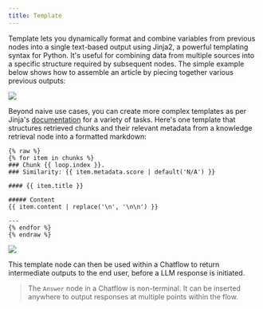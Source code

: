 ```yaml
---
title: Template
---
```


Template lets you dynamically format and combine variables from previous nodes into a single text-based output using Jinja2, a powerful templating syntax for Python. It's useful for combining data from multiple sources into a specific structure required by subsequent nodes. The simple example below shows how to assemble an article by piecing together various previous outputs:

![](/en-us/images/assets/image-(158).png)

Beyond naive use cases, you can create more complex templates as per Jinja's [documentation](https://jinja.palletsprojects.com/en/3.1.x/templates/) for a variety of tasks. Here's one template that structures retrieved chunks and their relevant metadata from a knowledge retrieval node into a formatted markdown:

```Plain
{% raw %}
{% for item in chunks %}
### Chunk {{ loop.index }}. 
### Similarity: {{ item.metadata.score | default('N/A') }}

#### {{ item.title }}

##### Content
{{ item.content | replace('\n', '\n\n') }}

---
{% endfor %}
{% endraw %}
```

![](/en-us/images/assets/image-(159).png)

This template node can then be used within a Chatflow to return intermediate outputs to the end user, before a LLM response is initiated.

> The `Answer` node in a Chatflow is non-terminal. It can be inserted anywhere to output responses at multiple points within the flow.
